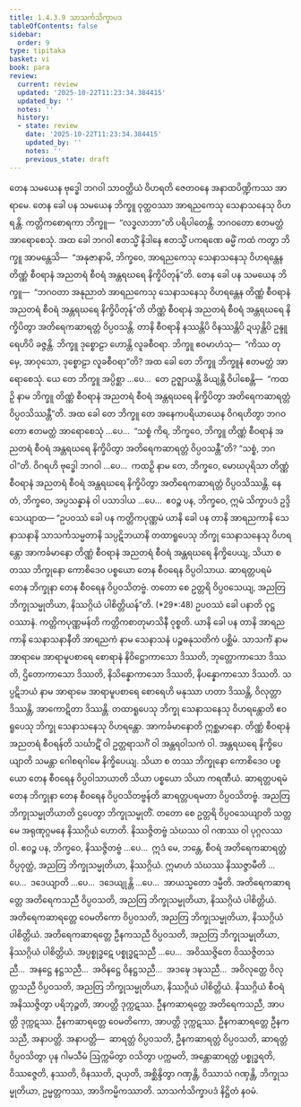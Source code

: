 ```yaml
---
title: 1.4.3.9 သာသင်္ကသိက္ခာပဒ
tableOfContents: false
sidebar:
  order: 9
type: tipitaka
basket: vi
book: para
review:
  current: review
  updated: '2025-10-22T11:23:34.384415'
  updated_by: ''
  notes: ''
  history:
  - state: review
    date: '2025-10-22T11:23:34.384415'
    updated_by: ''
    notes: ''
    previous_state: draft
---
```



<ReviewStatus review={frontmatter.review} showDetails={true} />

<HypothesisAnnotation frontmatter={frontmatter} />

<DynamicBreadcrumb />

<Division number="652" book="para" e="ch" v="1" p="376">

<Paragraph number="2400" book="para">
တေန သမယေန ဗုဒ္ဓေါ ဘဂဝါ သာဝတ္ထိယံ ဝိဟရတိ ဇေတဝနေ အနာထပိဏ္ဍိကဿ အာရာမေ. တေန ခေါ ပန သမယေန ဘိက္ခူ ဝုတ္ထဝဿာ အာရညကေသု သေနာသနေသု ဝိဟရန္တိ. ကတ္တိကစောရကာ ဘိက္ခူ—  “လဒ္ဓလာဘာ”တိ ပရိပါတေန္တိ. ဘဂဝတော ဧတမတ္ထံ အာရောစေသုံ. အထ ခေါ ဘဂဝါ ဧတသ္မိံ နိဒါနေ ဧတသ္မိံ ပကရဏေ ဓမ္မိံ ကထံ ကတွာ ဘိက္ခူ အာမန္တေသိ—  “အနုဇာနာမိ, ဘိက္ခဝေ, အာရညကေသု သေနာသနေသု ဝိဟရန္တေန တိဏ္ဏံ စီဝရာနံ အညတရံ စီဝရံ အန္တရဃရေ နိက္ခိပိတုန်”တိ.
</Paragraph>

<Paragraph number="2401" book="para">
တေန ခေါ ပန သမယေန ဘိက္ခူ—  “ဘဂဝတာ အနုညာတံ အာရညကေသု သေနာသနေသု ဝိဟရန္တေန တိဏ္ဏံ စီဝရာနံ အညတရံ စီဝရံ အန္တရဃရေ နိက္ခိပိတုန်”တိ တိဏ္ဏံ စီဝရာနံ အညတရံ စီဝရံ အန္တရဃရေ နိက္ခိပိတွာ အတိရေကဆာရတ္တံ ဝိပ္ပဝသန္တိ. တာနိ စီဝရာနိ နဿန္တိပိ ဝိနဿန္တိပိ ဍယှန္တိပိ ဥန္ဒူရေဟိပိ ခဇ္ဇန္တိ. ဘိက္ခူ ဒုစ္စောဠာ ဟောန္တိ လူခစီဝရာ. ဘိက္ခူ ဧဝမာဟံသု—  “ကိဿ တုမှေ, အာဝုသော, ဒုစ္စောဠာ လူခစီဝရာ”တိ? အထ ခေါ တေ ဘိက္ခူ ဘိက္ခူနံ ဧတမတ္ထံ အာရောစေသုံ. ယေ တေ ဘိက္ခူ အပ္ပိစ္ဆာ …ပေ…  တေ ဥဇ္ဈာယန္တိ ခိယျန္တိ ဝိပါစေန္တိ—  “ကထဉှိ နာမ ဘိက္ခူ တိဏ္ဏံ စီဝရာနံ အညတရံ စီဝရံ အန္တရဃရေ နိက္ခိပိတွာ အတိရေကဆာရတ္တံ ဝိပ္ပဝသိဿန္တီ”တိ.
</Paragraph>

<Paragraph number="2402" book="para">
အထ ခေါ တေ ဘိက္ခူ တေ အနေကပရိယာယေန ဝိဂရဟိတွာ ဘဂဝတော ဧတမတ္ထံ အာရောစေသုံ …ပေ…  “သစ္စံ ကိရ, ဘိက္ခဝေ, ဘိက္ခူ တိဏ္ဏံ စီဝရာနံ အညတရံ စီဝရံ အန္တရဃရေ နိက္ခိပိတွာ အတိရေကဆာရတ္တံ ဝိပ္ပဝသန္တီ”တိ? “သစ္စံ, ဘဂဝါ”တိ. ဝိဂရဟိ ဗုဒ္ဓေါ ဘဂဝါ …ပေ…  ကထဉှိ နာမ တေ, ဘိက္ခဝေ, မောဃပုရိသာ တိဏ္ဏံ စီဝရာနံ အညတရံ စီဝရံ အန္တရဃရေ နိက္ခိပိတွာ အတိရေကဆာရတ္တံ ဝိပ္ပဝသိဿန္တိ. နေတံ, ဘိက္ခဝေ, အပ္ပသန္နာနံ ဝါ ပသာဒါယ …ပေ…  ဧဝဉ္စ ပန, ဘိက္ခဝေ, ဣမံ သိက္ခာပဒံ ဥဒ္ဒိသေယျာထ—
</Paragraph>

</Division>
<Division number="653" book="para" e="ch" v="1" p="377">

<Paragraph number="2403" book="para">
<Emphasis>“ဥပဝဿံ ခေါ ပန ကတ္တိကပုဏ္ဏမံ ယာနိ ခေါ ပန တာနိ အာရညကာနိ သေနာသနာနိ သာသင်္ကသမ္မတာနိ သပ္ပဋိဘယာနိ တထာရူပေသု ဘိက္ခု သေနာသနေသု ဝိဟရန္တော အာကင်္ခမာနော တိဏ္ဏံ စီဝရာနံ အညတရံ စီဝရံ အန္တရဃရေ နိက္ခိပေယျ, သိယာ စ တဿ ဘိက္ခုနော ကောစိဒေဝ ပစ္စယော တေန စီဝရေန ဝိပ္ပဝါသာယ. ဆာရတ္တပရမံ တေန ဘိက္ခုနာ တေန စီဝရေန ဝိပ္ပဝသိတဗ္ဗံ. တတော စေ ဥတ္တရိ ဝိပ္ပဝသေယျ, အညတြ ဘိက္ခုသမ္မုတိယာ, နိဿဂ္ဂိယံ ပါစိတ္တိယန်”</Emphasis>တိ. (*29*:<Emphasis>48</Emphasis>)
</Paragraph>

</Division>
<Division number="654" book="para" e="ch" v="1" p="377">

<Paragraph number="2404" book="para">
<Emphasis>ဥပဝဿံ ခေါ ပနာ</Emphasis>တိ ဝုဋ္ဌဝဿာနံ.
</Paragraph>

<Paragraph number="2405" book="para">
<Emphasis>ကတ္တိကပုဏ္ဏမန်</Emphasis>တိ ကတ္တိကစာတုမာသိနီ ဝုစ္စတိ.
</Paragraph>

<Paragraph number="2406" book="para">
<Emphasis>ယာနိ ခေါ ပန တာနိ အာရညကာနိ သေနာသနာနီ</Emphasis>တိ <Emphasis>အာရညကံ</Emphasis> နာမ သေနာသနံ ပဉ္စဓနုသတိကံ ပစ္ဆိမံ.
</Paragraph>

<Paragraph number="2407" book="para">
<Emphasis>သာသင်္ကံ</Emphasis> နာမ အာရာမေ အာရာမူပစာရေ စောရာနံ နိဝိဋ္ဌောကာသော ဒိဿတိ, ဘုတ္တောကာသော ဒိဿတိ, ဌိတောကာသော ဒိဿတိ, နိသိန္နောကာသော ဒိဿတိ, နိပန္နောကာသော ဒိဿတိ.
</Paragraph>

<Paragraph number="2408" book="para">
<Emphasis>သပ္ပဋိဘယံ</Emphasis> နာမ အာရာမေ အာရာမူပစာရေ စောရေဟိ မနုဿာ ဟတာ ဒိဿန္တိ, ဝိလုတ္တာ ဒိဿန္တိ, အာကောဋိတာ ဒိဿန္တိ.
</Paragraph>

<Paragraph number="2409" book="para">
<Emphasis>တထာရူပေသု ဘိက္ခု သေနာသနေသု ဝိဟရန္တော</Emphasis>တိ ဧဝရူပေသု ဘိက္ခု သေနာသနေသု ဝိဟရန္တော.
</Paragraph>

<Paragraph number="2410" book="para">
<Emphasis>အာကင်္ခမာနော</Emphasis>တိ ဣစ္ဆမာနော.
</Paragraph>

<Paragraph number="2411" book="para">
<Emphasis>တိဏ္ဏံ စီဝရာနံ အညတရံ စီဝရန်</Emphasis>တိ သင်္ဃာဋိံ ဝါ ဥတ္တရာသင်္ဂံ ဝါ အန္တရဝါသကံ ဝါ.
</Paragraph>

<Paragraph number="2412" book="para">
<Emphasis>အန္တရဃရေ နိက္ခိပေယျာ</Emphasis>တိ သမန္တာ ဂေါစရဂါမေ နိက္ခိပေယျ.
</Paragraph>

<Paragraph number="2413" book="para">
<Emphasis>သိယာ စ တဿ ဘိက္ခုနော ကောစိဒေဝ ပစ္စယော တေန စီဝရေန ဝိပ္ပဝါသာယာ</Emphasis>တိ သိယာ ပစ္စယော သိယာ ကရဏီယံ.
</Paragraph>

<Paragraph number="2414" book="para">
<Emphasis>ဆာရတ္တပရမံ တေန ဘိက္ခုနာ တေန စီဝရေန ဝိပ္ပဝသိတဗ္ဗန်</Emphasis>တိ ဆာရတ္တပရမတာ ဝိပ္ပဝသိတဗ္ဗံ.
</Paragraph>

<Paragraph number="2415" book="para">
<Emphasis>အညတြ ဘိက္ခုသမ္မုတိယာ</Emphasis>တိ ဌပေတွာ ဘိက္ခုသမ္မုတိံ.
</Paragraph>

<Paragraph number="2416" book="para">
<Emphasis>တတော စေ ဥတ္တရိ ဝိပ္ပဝသေယျာ</Emphasis>တိ သတ္တမေ အရုဏုဂ္ဂမနေ နိဿဂ္ဂိယံ ဟောတိ. နိဿဇ္ဇိတဗ္ဗံ သံဃဿ ဝါ ဂဏဿ ဝါ ပုဂ္ဂလဿ ဝါ. ဧဝဉ္စ ပန, ဘိက္ခဝေ, နိဿဇ္ဇိတဗ္ဗံ …ပေ…  ဣဒံ မေ, ဘန္တေ, စီဝရံ အတိရေကဆာရတ္တံ ဝိပ္ပဝုတ္ထံ, အညတြ ဘိက္ခုသမ္မုတိယာ, နိဿဂ္ဂိယံ. ဣမာဟံ သံဃဿ နိဿဇ္ဇာမီတိ …ပေ…  ဒဒေယျာတိ …ပေ…  ဒဒေယျုန္တိ …ပေ…  အာယသ္မတော ဒမ္မီတိ.
</Paragraph>

</Division>
<Division number="655" book="para" e="ch" v="1" p="378">

<Paragraph number="2417" book="para">
အတိရေကဆာရတ္တေ အတိရေကသညီ ဝိပ္ပဝသတိ, အညတြ ဘိက္ခုသမ္မုတိယာ, နိဿဂ္ဂိယံ ပါစိတ္တိယံ. အတိရေကဆာရတ္တေ ဝေမတိကော ဝိပ္ပဝသတိ, အညတြ ဘိက္ခုသမ္မုတိယာ, နိဿဂ္ဂိယံ ပါစိတ္တိယံ. အတိရေကဆာရတ္တေ ဦနကသညီ ဝိပ္ပဝသတိ, အညတြ ဘိက္ခုသမ္မုတိယာ, နိဿဂ္ဂိယံ ပါစိတ္တိယံ. အပ္ပစ္စုဒ္ဓဋေ ပစ္စုဒ္ဓဋသညီ …ပေ…  အဝိဿဇ္ဇိတေ ဝိဿဇ္ဇိတသညီ…  အနဋ္ဌေ နဋ္ဌသညီ…  အဝိနဋ္ဌေ ဝိနဋ္ဌသညီ…  အဒဍ္ဎေ ဒဍ္ဎသညီ…  အဝိလုတ္တေ ဝိလုတ္တသညီ ဝိပ္ပဝသတိ, အညတြ ဘိက္ခုသမ္မုတိယာ, နိဿဂ္ဂိယံ ပါစိတ္တိယံ.
</Paragraph>

<Paragraph number="2418" book="para">
နိဿဂ္ဂိယံ စီဝရံ အနိဿဇ္ဇိတွာ ပရိဘုဉ္ဇတိ, အာပတ္တိ ဒုက္ကဋဿ. ဦနကဆာရတ္တေ အတိရေကသညီ, အာပတ္တိ ဒုက္ကဋဿ. ဦနကဆာရတ္တေ ဝေမတိကော, အာပတ္တိ ဒုက္ကဋဿ. ဦနကဆာရတ္တေ ဦနကသညီ, အနာပတ္တိ.
</Paragraph>

</Division>
<Division number="656" book="para" e="ch" v="1" p="379">

<Paragraph number="2419" book="para">
အနာပတ္တိ—  ဆာရတ္တံ ဝိပ္ပဝသတိ, ဦနကဆာရတ္တံ ဝိပ္ပဝသတိ, ဆာရတ္တံ ဝိပ္ပဝသိတွာ ပုန ဂါမသီမံ ဩက္ကမိတွာ ဝသိတွာ ပက္ကမတိ, အန္တောဆာရတ္တံ ပစ္စုဒ္ဓရတိ, ဝိဿဇ္ဇေတိ, နဿတိ, ဝိနဿတိ, ဍယှတိ, အစ္ဆိန္ဒိတွာ ဂဏှန္တိ, ဝိဿာသံ ဂဏှန္တိ, ဘိက္ခုသမ္မုတိယာ, ဥမ္မတ္တကဿ, အာဒိကမ္မိကဿာတိ.

</Paragraph>
</Division>

<Paragraph number="2420" type="center" book="para">
သာသင်္ကသိက္ခာပဒံ နိဋ္ဌိတံ နဝမံ.
</Paragraph>